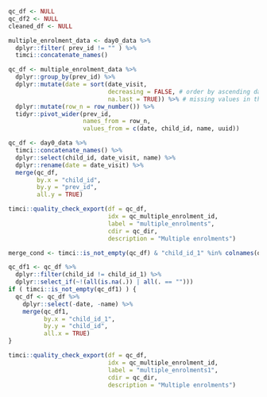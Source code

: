 ```r
qc_df <- NULL
qc_df2 <- NULL
cleaned_df <- NULL
```

```r
multiple_enrolment_data <- day0_data %>%
  dplyr::filter( prev_id != "" ) %>%
  timci::concatenate_names()
```

```r
qc_df <- multiple_enrolment_data %>%
  dplyr::group_by(prev_id) %>% 
  dplyr::mutate(date = sort(date_visit,
                            decreasing = FALSE, # order by ascending dates
                            na.last = TRUE)) %>% # missing values in the data are put last
  dplyr::mutate(row_n = row_number()) %>%
  tidyr::pivot_wider(prev_id,
                     names_from = row_n,
                     values_from = c(date, child_id, name, uuid))
```

```r
qc_df <- day0_data %>%
  timci::concatenate_names() %>%
  dplyr::select(child_id, date_visit, name) %>%
  dplyr::rename(date = date_visit) %>% 
  merge(qc_df,
        by.x = "child_id",
        by.y = "prev_id",
        all.y = TRUE)
```

```r
timci::quality_check_export(df = qc_df,
                            idx = qc_multiple_enrolment_id,
                            label = "multiple_enrolments",
                            cdir = qc_dir,
                            description = "Multiple enrolments")
```

```r
merge_cond <- timci::is_not_empty(qc_df) & "child_id_1" %in% colnames(qc_df)
```

```r
qc_df1 <- qc_df %>% 
  dplyr::filter(child_id != child_id_1) %>%
  dplyr::select_if(~!(all(is.na(.)) | all(. == "")))
if ( timci::is_not_empty(qc_df1) ) {
  qc_df <- qc_df %>%
    dplyr::select(-date, -name) %>% 
    merge(qc_df1,
          by.x = "child_id_1",
          by.y = "child_id",
          all.x = TRUE)
}
```

```r
timci::quality_check_export(df = qc_df,
                            idx = qc_multiple_enrolment_id,
                            label = "multiple_enrolments1",
                            cdir = qc_dir,
                            description = "Multiple enrolments")
```

